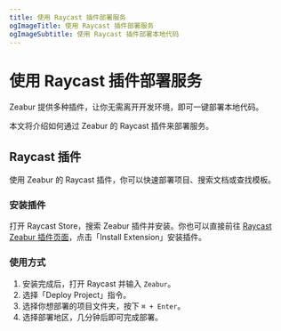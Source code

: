```yaml
---
title: 使用 Raycast 插件部署服务
ogImageTitle: 使用 Raycast 插件部署服务
ogImageSubtitle: 使用 Raycast 插件部署本地代码
---
```


# 使用 Raycast 插件部署服务

Zeabur 提供多种插件，让你无需离开开发环境，即可一键部署本地代码。

本文将介绍如何通过 Zeabur 的 Raycast 插件来部署服务。

## Raycast 插件

使用 Zeabur 的 Raycast 插件，你可以快速部署项目、搜索文档或查找模板。

### 安装插件

打开 Raycast Store，搜索 Zeabur 插件并安装。你也可以直接前往 [Raycast Zeabur 插件页面](https://www.raycast.com/ridemountainpig/zeabur)，点击「Install Extension」安装插件。

### 使用方式

1. 安装完成后，打开 Raycast 并输入 `Zeabur`。
2. 选择「Deploy Project」指令。
3. 选择你想部署的项目文件夹，按下 `⌘ + Enter`。
4. 选择部署地区，几分钟后即可完成部署。
